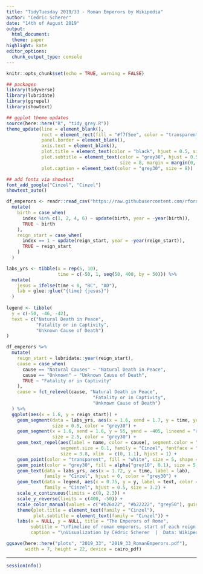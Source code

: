 ```yaml
---
title: "TidyTuesday 2019/33 - Roman Emperors by Wikipedia"
author: "Cedric Scherer"
date: "14th of August 2019"
output:
  html_document:
  theme: paper
highlight: kate
editor_options:
  chunk_output_type: console
---
```

  
```r
knitr::opts_chunk$set(echo = TRUE, warning = FALSE)
```

```r
## packages
library(tidyverse)
library(lubridate)
library(ggrepel)
library(showtext)

## ggplot theme updates
source(here::here("R", "tidy_grey.R"))
theme_update(line = element_blank(),
             rect = element_rect(fill = "#f7f5ee", color = "transparent"),
             panel.border = element_blank(),
             axis.text = element_blank(),
             plot.title = element_text(color = "black", hjust = 0.5, size = 30),
             plot.subtitle = element_text(color = "grey30", hjust = 0.5, 
                                          size = 8, margin = margin(0, 0, 0, 0)),
             plot.caption = element_text(color = "grey30", size = 8))

## add fonts via showtext
font_add_google("Cinzel", "Cinzel")
showtext_auto()
```

```r
df_emperors <- readr::read_csv("https://raw.githubusercontent.com/rfordatascience/tidytuesday/master/data/2019/2019-08-13/emperors.csv") %>% 
  mutate(
    birth = case_when(
      index %in% c(1, 2, 4, 6) ~ update(birth, year = -year(birth)),
      TRUE ~ birth
    ),
    reign_start = case_when(
      index == 1 ~ update(reign_start, year = -year(reign_start)),
      TRUE ~ reign_start
    )
  )
```

```r
labs_yrs <- tibble(x = rep(5, 10),
                   time = c(-50, 1, seq(50, 400, by = 50))) %>% 
  mutate(
    jesus = ifelse(time < 0, "BC", "AD"),
    lab = glue::glue("{time} {jesus}")
  )
  
legend <- tibble(
  y = c(-50, -46, -42),
  text = c("Natural Death in Peace", 
           "Fatality or in Captivity", 
           "Unknown Cause of Death")
)

df_emperors %>% 
  mutate(
    reign_start = lubridate::year(reign_start),
    cause = case_when(
      cause == "Natural Causes" ~ "Natural Death in Peace",
      cause == "Unknown" ~ "Unknown Cause of Death",
      TRUE ~ "Fatality or in Captivity"
    ),
    cause = fct_relevel(cause, "Natural Death in Peace", 
                                "Fatality or in Captivity", 
                                "Unknown Cause of Death")
  ) %>% 
  ggplot(aes(x = 1.6, y = reign_start)) + 
    geom_segment(data = labs_yrs, aes(x = 1.6, xend = 1.7, y = time, yend = time), 
                 size = 0.5, color = "grey30") +
    geom_segment(x = 1.6, xend = 1.6, y = 55, yend = -405, lineend = "round", 
                 size = 2.5, color = "grey30") +
    geom_text_repel(aes(label = name, color = cause), segment.color = "grey60",
                    segment.size = 0.1, family = "Cinzel", fontface = "bold",
                    size = 3.8, xlim  = c(0, 1.1), hjust = 1) +
    geom_point(color = "transparent", fill = "white", size = 5, shape = 21) +
    geom_point(color = "grey30", fill = alpha("grey10", 0.1), size = 5, shape = 21) +
    geom_text(data = labs_yrs, aes(x = 1.72, y = time, label = lab), 
              family = "Cinzel", hjust = 0, color = "grey30") + 
    geom_text(data = legend, aes(x = 0.75, y = y, label = text, color = text), 
              family = "Cinzel", hjust = 0.5, size = 3.2) + 
    scale_x_continuous(limits = c(0, 2.3)) +
    scale_y_reverse(limits = c(400, -50)) +
    scale_color_manual(values = c("#b26a22", "#b22222", "grey50"), guide = F) +
    theme(plot.title = element_text(family = "Cinzel"),
          plot.subtitle = element_text(family = "Cinzel")) +
    labs(x = NULL, y = NULL, title = "The Emperors of Rome",
         subtitle = "\nTimeline of roman emperors, start of each reign and their cause of death.\nThe darker the circles, the more emperors were reigning during this period.",
         caption = "\nVisualization by Cédric Scherer  |  Data: Wikipedia")

ggsave(here::here("plots", "2019_33", "2019_33_RomanEmperors.pdf"), 
       width = 7, height = 22, device = cairo_pdf)
```

***
  
```r
sessionInfo()
```
